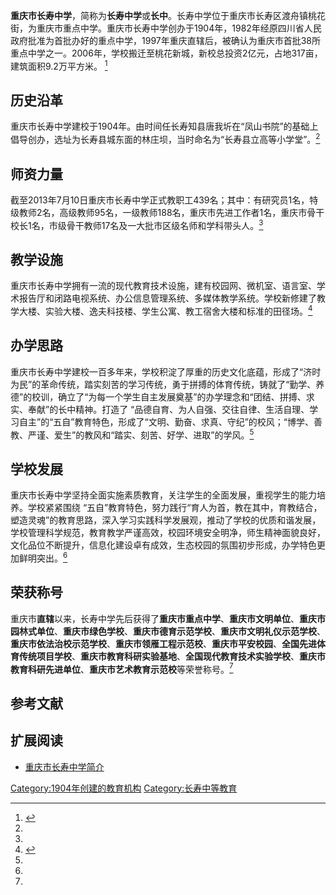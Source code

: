 {{高中
 |图像          = 
 |图像大小      =  250px
 |图像说明      = 重庆市长寿中学校大门
 |名称          = 重庆市长寿中学
 |外文名称      = chongqing changshou middle school
 |校训          = 团结、拼搏、求实、奉献
 |理念          = 为每一位学生自主发展奠基
 |建校          = 1904年
 |闭校          = 
 |复校          = 
 |校庆日        = 
 |类型          = [[公立学校|公立学校]]  
 |共学或别学    = [[男女共学|男女共学]]  
 |课程          = [[全日制|全日制]]课程  
 |单位制或学年制= [[学年制|学年制]]  
 |学科          = [[综合科|综合科]] 
 |学期          = [[2学期制|2学期制]]  
 |年级          = 
 |班级          = 116个
 |创立者        = 唐我圻
 |党委书记      = 
 |校长          = 
 |副校长        = 
 |教师          = 439名
 |职工          = 
 |学生          = 6900余名
 |面积          = 317亩
 |建筑面积      = 9.2万平方米
 |旧校名        = 长寿县立高等小学堂
 |刊物          = 
 |隶属          = [[重庆市长寿区教育委员会|重庆市长寿区教育委员会]]
 |学区          = 
 |地址          = {{CHN}}[[重庆市|重庆市]][[长寿区|长寿区]][[渡舟镇|渡舟镇]]
 |邮编          = 
 |电话          = {{Tel|86|023|40244047 }} 
 |网站          ={{URL|http://www.cqcszx.com/ }} 
 |标志          = 
 |体育项目      = 
 |校色          = 
 |吉祥物        = 
 |宗教          = 
 |脚註          = 
}}
{{coord|26.470573|N|112.870789|E|format=dms|region:CN_type:edu|display=title}}
'''重庆市长寿中学'''，简称为'''长寿中学'''或'''长中'''。长寿中学位于重庆市长寿区渡舟镇桃花街，为重庆市重点中学。重庆市长寿中学创办于1904年，1982年经原四川省人民政府批准为首批办好的重点中学，1997年重庆直辖后，被确认为重庆市首批38所重点中学之一。2006年，学校搬迁至桃花新城，新校总投资2亿元，占地317亩，建筑面积9.2万平方米。 <ref name="cszx1">{{cite web| url=http://www.cqcszx.com/xxgk.asp?id=9| title="重庆市长寿中学"学校简介| publisher=长寿中学官方网站| date=2013-07-03| accessdate=2013-07-03| deadurl=yes| archiveurl=https://web.archive.org/web/20120405201527/http://www.cqcszx.com/xxgk.asp?id=9| archivedate=2012-04-05}}</ref>
== 历史沿革 ==
重庆市长寿中学建校于1904年。由时间任长寿知县唐我圻在“凤山书院”的基础上倡导创办，选址为长寿县城东面的林庄坝，当时命名为“长寿县立高等小学堂”。<ref name="cszx1" />
== 师资力量 ==
截至2013年7月10日重庆市长寿中学正式教职工439名；其中：有研究员1名，特级教师2名，高级教师95名，一级教师188名，重庆市先进工作者1名，重庆市骨干校长1名，市级骨干教师17名及一大批市区级名师和学科带头人。<ref name="cszx1" />
== 教学设施 ==
重庆市长寿中学拥有一流的现代教育技术设施，建有校园网、微机室、语言室、学术报告厅和闭路电视系统、办公信息管理系统、多媒体教学系统。学校新修建了教学大楼、实验大楼、逸夫科技楼、学生公寓、教工宿舍大楼和标准的田径场。<ref name="cszx2">{{cite web | url=http://www.zxxk.com/wxt/Info.aspx?InfoID=127646 | title="重庆市长寿中学"学校简介 | publisher=网校通 | date=2011-03-14 | accessdate=2013-07-10 | archive-date=2011-12-24 | archive-url=https://web.archive.org/web/20111224004848/http://www.zxxk.com/wxt/Info.aspx?InfoID=127646 | dead-url=no }}</ref>
== 办学思路 ==
重庆市长寿中学建校一百多年来，学校积淀了厚重的历史文化底蕴，形成了“济时为民”的革命传统，踏实刻苦的学习传统，勇于拼搏的体育传统，铸就了“勤学、养德”的校训，确立了“为每一个学生自主发展奠基”的办学理念和“团结、拼搏、求实、奉献”的长中精神。打造了 “品德自育、为人自强、交往自律、生活自理、学习自主”的“五自”教育特色，形成了“文明、勤奋、求真、守纪”的校风；“博学、善教、严谨、爱生”的教风和“踏实、刻苦、好学、进取”的学风。<ref name="cszx1" /> 
== 学校发展 ==
重庆市长寿中学坚持全面实施素质教育，关注学生的全面发展，重视学生的能力培养。学校紧紧围绕 “五自”教育特色，努力践行“育人为首，教在其中，育教结合，塑造灵魂”的教育思路，深入学习实践科学发展观，推动了学校的优质和谐发展，学校管理科学规范，教育教学严谨高效，校园环境安全明净，师生精神面貌良好，文化品位不断提升，信息化建设卓有成效，生态校园的氛围初步形成，办学特色更加鲜明突出。<ref name="cszx1" />
== 荣获称号 ==
重庆市'''直辖'''以来，长寿中学先后获得了'''重庆市重点中学'''、'''重庆市文明单位'''、'''重庆市园林式单位'''、'''重庆市绿色学校'''、'''重庆市德育示范学校'''、'''重庆市文明礼仪示范学校'''、'''重庆市依法治校示范学校'''、'''重庆市领雁工程示范校'''、'''重庆市平安校园'''、'''全国先进体育传统项目学校'''、'''重庆市教育科研实验基地'''、'''全国现代教育技术实验学校'''、'''重庆市教育科研先进单位'''、'''重庆市艺术教育示范校'''等荣誉称号。<ref name="cszx1" />
== 参考文献 ==
{{reflist}}

== 扩展阅读 ==
*[https://web.archive.org/web/20130730081803/http://www.cqcszx.com/  重庆市长寿中学简介]

{{Authority control}}
[[Category:1904年创建的教育机构|Category:1904年创建的教育机构]]
[[Category:长寿中等教育|Category:长寿中等教育]]